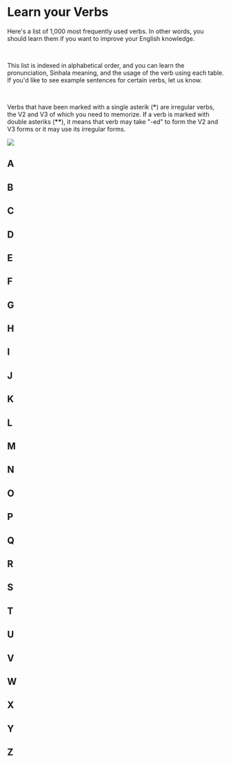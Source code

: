 # Learn your Verbs



<div className="flex flex-col lg:flex-row">
  <div className="lg:max-w-[480px]">
    <p>
      Here's a list of 1,000 most frequently used verbs. In other words, you should learn them if you want to improve your English knowledge.
    </p>
    <br/>
    <p>
      This list is indexed in alphabetical order, and you can learn the pronunciation, Sinhala meaning, and the usage of the verb using each table. If you'd like to see example sentences for certain verbs, let us know.
    </p>
    <br/>
    <p>
      Verbs that have been marked with a single asterik (<strong>*</strong>) are irregular verbs, the V2 and V3 of which you need to memorize. If a verb is marked with double asteriks (<strong>**</strong>), it means that verb may take "-ed" to form the V2 and V3 forms or it may use its irregular forms.
    </p>
  </div>
  <div className="w-full flex justify-start p-4">
    <div>
      <Image src="/images/ladders.jpg" width={250} height={250} />
    </div>
  </div>
</div>
<div className="my-4 text-sm md:text-base">

## A


<StartingWithA />

## B


<StartingWithB />

## C


<StartingWithC />

## D


<StartingWithD />

## E


<StartingWithE />

## F


<StartingWithF />

## G


<StartingWithG />

## H


<StartingWithH />

## I


<StartingWithI />

## J


<StartingWithJ />

## K


<StartingWithK />

## L


<StartingWithL />

## M


<StartingWithM />

## N


<StartingWithN />

## O


<StartingWithO />

## P


<StartingWithP />

## Q


<StartingWithQ />

## R


<StartingWithR />

## S


<StartingWithS />

## T


<StartingWithT />

## U


<StartingWithU />

## V


<StartingWithV />

## W


<StartingWithW />

## X


<StartingWithX />

## Y


<StartingWithY />

## Z


<StartingWithZ />

</div>
